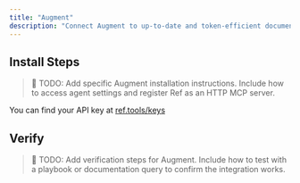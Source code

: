 ```yaml
---
title: "Augment"
description: "Connect Augment to up-to-date and token-efficient documentation."
---
```



## Install Steps

> 📝 TODO: Add specific Augment installation instructions. Include how to access agent settings and register Ref as an HTTP MCP server.

You can find your API key at [ref.tools/keys](https://ref.tools/keys)

## Verify

> 📝 TODO: Add verification steps for Augment. Include how to test with a playbook or documentation query to confirm the integration works.

<GetHelp/>
